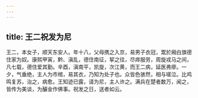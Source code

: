 ```yaml
---
---
---
```

title: 王二祝发为尼
---



王二，本女子，顺天东安人。年十八，父母携之入京，易男子衣冠，鬻於厢白旗德住家为奴。康熙甲寅，黔、滇乱，德住南征，挈之往，尽瘁服劳，周旋戎马之间，凡七载，德住爱其勤。辛酉，滇南平，凯旋，次江黄，而王二病，延医弗瘳。一夕，气垂绝，主人为市棺，易其衣，乃知为处子也。众皆色骇然，相与嗟泣。比鸡鸣复苏，治之，病愈。王知迹已露，请为尼，主人许之。满兵在楚者数万，闻之，皆传为美谈，为醵金作佛事。祝发之日，送者如云。